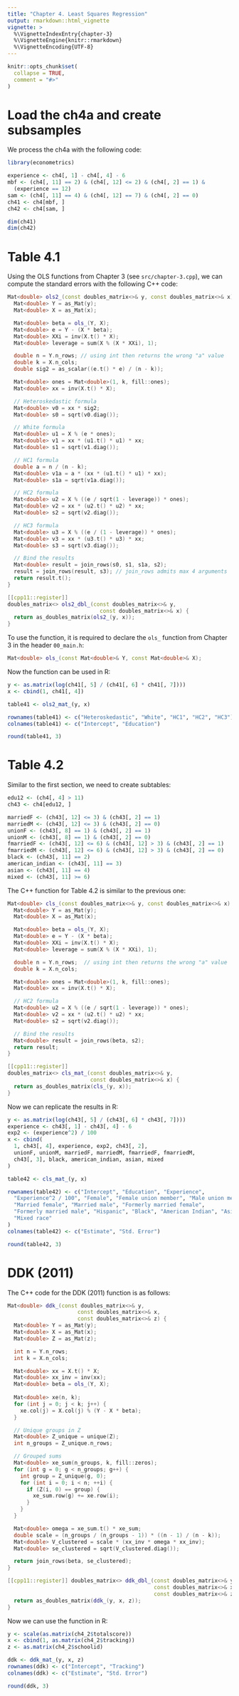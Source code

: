 ```yaml
---
title: "Chapter 4. Least Squares Regression"
output: rmarkdown::html_vignette
vignette: >
  %\VignetteIndexEntry{chapter-3}
  %\VignetteEngine{knitr::rmarkdown}
  %\VignetteEncoding{UTF-8}
---
```


```r
knitr::opts_chunk$set(
  collapse = TRUE,
  comment = "#>"
)
```

# Load the ch4a and create subsamples

We process the ch4a with the following code:

```r
library(econometrics)

experience <- ch4[, 1] - ch4[, 4] - 6
mbf <- (ch4[, 11] == 2) & (ch4[, 12] <= 2) & (ch4[, 2] == 1) &
  (experience == 12)
sam <- (ch4[, 11] == 4) & (ch4[, 12] == 7) & (ch4[, 2] == 0)
ch41 <- ch4[mbf, ]
ch42 <- ch4[sam, ]

dim(ch41)
dim(ch42)
```

# Table 4.1

Using the OLS functions from Chapter 3 (see `src/chapter-3.cpp`), we can
compute the standard errors with the following C++ code:

```cpp
Mat<double> ols2_(const doubles_matrix<>& y, const doubles_matrix<>& x) {
  Mat<double> Y = as_Mat(y);
  Mat<double> X = as_Mat(x);

  Mat<double> beta = ols_(Y, X);
  Mat<double> e = Y - (X * beta);
  Mat<double> XXi = inv(X.t() * X);
  Mat<double> leverage = sum(X % (X * XXi), 1);

  double n = Y.n_rows; // using int then returns the wrong "a" value
  double k = X.n_cols;
  double sig2 = as_scalar((e.t() * e) / (n - k));

  Mat<double> ones = Mat<double>(1, k, fill::ones);
  Mat<double> xx = inv(X.t() * X);

  // Heteroskedastic formula
  Mat<double> v0 = xx * sig2;
  Mat<double> s0 = sqrt(v0.diag());

  // White formula
  Mat<double> u1 = X % (e * ones);
  Mat<double> v1 = xx * (u1.t() * u1) * xx;
  Mat<double> s1 = sqrt(v1.diag());

  // HC1 formula
  double a = n / (n - k);
  Mat<double> v1a = a * (xx * (u1.t() * u1) * xx);
  Mat<double> s1a = sqrt(v1a.diag());

  // HC2 formula
  Mat<double> u2 = X % ((e / sqrt(1 - leverage)) * ones);
  Mat<double> v2 = xx * (u2.t() * u2) * xx;
  Mat<double> s2 = sqrt(v2.diag());

  // HC3 formula
  Mat<double> u3 = X % ((e / (1 - leverage)) * ones);
  Mat<double> v3 = xx * (u3.t() * u3) * xx;
  Mat<double> s3 = sqrt(v3.diag());

  // Bind the results
  Mat<double> result = join_rows(s0, s1, s1a, s2);
  result = join_rows(result, s3); // join_rows admits max 4 arguments
  return result.t();
}

[[cpp11::register]]
doubles_matrix<> ols2_dbl_(const doubles_matrix<>& y,
                             const doubles_matrix<>& x) {
  return as_doubles_matrix(ols2_(y, x));
}
```

To use the function, it is required to declare the `ols_` function from
Chapter 3 in the header `00_main.h`:

```cpp
Mat<double> ols_(const Mat<double>& Y, const Mat<double>& X);
```

Now the function can be used in R:

```r
y <- as.matrix(log(ch41[, 5] / (ch41[, 6] * ch41[, 7])))
x <- cbind(1, ch41[, 4])

table41 <- ols2_mat_(y, x)

rownames(table41) <- c("Heteroskedastic", "White", "HC1", "HC2", "HC3")
colnames(table41) <- c("Intercept", "Education")

round(table41, 3)
```

# Table 4.2

Similar to the first section, we need to create subtables:

```r
edu12 <- (ch4[, 4] > 11)
ch43 <- ch4[edu12, ]

marriedF <- (ch43[, 12] <= 3) & (ch43[, 2] == 1)
marriedM <- (ch43[, 12] <= 3) & (ch43[, 2] == 0)
unionF <- (ch43[, 8] == 1) & (ch43[, 2] == 1)
unionM <- (ch43[, 8] == 1) & (ch43[, 2] == 0)
fmarriedF <- (ch43[, 12] <= 6) & (ch43[, 12] > 3) & (ch43[, 2] == 1)
fmarriedM <- (ch43[, 12] <= 6) & (ch43[, 12] > 3) & (ch43[, 2] == 0)
black <- (ch43[, 11] == 2)
american_indian <- (ch43[, 11] == 3)
asian <- (ch43[, 11] == 4)
mixed <- (ch43[, 11] >= 6)
```

The C++ function for Table 4.2 is similar to the previous one:

```cpp
Mat<double> cls_(const doubles_matrix<>& y, const doubles_matrix<>& x) {
  Mat<double> Y = as_Mat(y);
  Mat<double> X = as_Mat(x);

  Mat<double> beta = ols_(Y, X);
  Mat<double> e = Y - (X * beta);
  Mat<double> XXi = inv(X.t() * X);
  Mat<double> leverage = sum(X % (X * XXi), 1);

  double n = Y.n_rows;  // using int then returns the wrong "a" value
  double k = X.n_cols;

  Mat<double> ones = Mat<double>(1, k, fill::ones);
  Mat<double> xx = inv(X.t() * X);

  // HC2 formula
  Mat<double> u2 = X % ((e / sqrt(1 - leverage)) * ones);
  Mat<double> v2 = xx * (u2.t() * u2) * xx;
  Mat<double> s2 = sqrt(v2.diag());

  // Bind the results
  Mat<double> result = join_rows(beta, s2);
  return result;
}

[[cpp11::register]]
doubles_matrix<> cls_mat_(const doubles_matrix<>& y,
                          const doubles_matrix<>& x) {
  return as_doubles_matrix(cls_(y, x));
}
```

Now we can replicate the results in R:

```r
y <- as.matrix(log(ch43[, 5] / (ch43[, 6] * ch43[, 7])))
experience <- ch43[, 1] - ch43[, 4] - 6
exp2 <- (experience^2) / 100
x <- cbind(
  1, ch43[, 4], experience, exp2, ch43[, 2],
  unionF, unionM, marriedF, marriedM, fmarriedF, fmarriedM,
  ch43[, 3], black, american_indian, asian, mixed
)

table42 <- cls_mat_(y, x)

rownames(table42) <- c("Intercept", "Education", "Experience",
  "Experience^2 / 100", "Female", "Female union member", "Male union member",
  "Married female", "Married male", "Formerly married female",
  "Formerly married male", "Hispanic", "Black", "American Indian", "Asian",
  "Mixed race"
)
colnames(table42) <- c("Estimate", "Std. Error")

round(table42, 3)
```

# DDK (2011)

The C++ code for the DDK (2011) function is as follows:

```cpp
Mat<double> ddk_(const doubles_matrix<>& y,
                      const doubles_matrix<>& x,
                      const doubles_matrix<>& z) {
  Mat<double> Y = as_Mat(y);
  Mat<double> X = as_Mat(x);
  Mat<double> Z = as_Mat(z);

  int n = Y.n_rows;
  int k = X.n_cols;

  Mat<double> xx = X.t() * X;
  Mat<double> xx_inv = inv(xx);
  Mat<double> beta = ols_(Y, X);
  
  Mat<double> xe(n, k);
  for (int j = 0; j < k; j++) {
    xe.col(j) = X.col(j) % (Y - X * beta);
  }

  // Unique groups in Z
  Mat<double> Z_unique = unique(Z);
  int n_groups = Z_unique.n_rows;

  // Grouped sums
  Mat<double> xe_sum(n_groups, k, fill::zeros);
  for (int g = 0; g < n_groups; g++) {
    int group = Z_unique(g, 0);
    for (int i = 0; i < n; ++i) {
      if (Z(i, 0) == group) {
        xe_sum.row(g) += xe.row(i);
      }
    }
  }

  Mat<double> omega = xe_sum.t() * xe_sum;
  double scale = (n_groups / (n_groups - 1)) * ((n - 1) / (n - k));
  Mat<double> V_clustered = scale * (xx_inv * omega * xx_inv);
  Mat<double> se_clustered = sqrt(V_clustered.diag());

  return join_rows(beta, se_clustered);
}

[[cpp11::register]] doubles_matrix<> ddk_dbl_(const doubles_matrix<>& y,
                                              const doubles_matrix<>& x,
                                              const doubles_matrix<>& z) {
  return as_doubles_matrix(ddk_(y, x, z));
}
```

Now we can use the function in R:

```r
y <- scale(as.matrix(ch4_2$totalscore))
x <- cbind(1, as.matrix(ch4_2$tracking))
z <- as.matrix(ch4_2$schoolid)

ddk <- ddk_mat_(y, x, z)
rownames(ddk) <- c("Intercept", "Tracking")
colnames(ddk) <- c("Estimate", "Std. Error")

round(ddk, 3)
```
